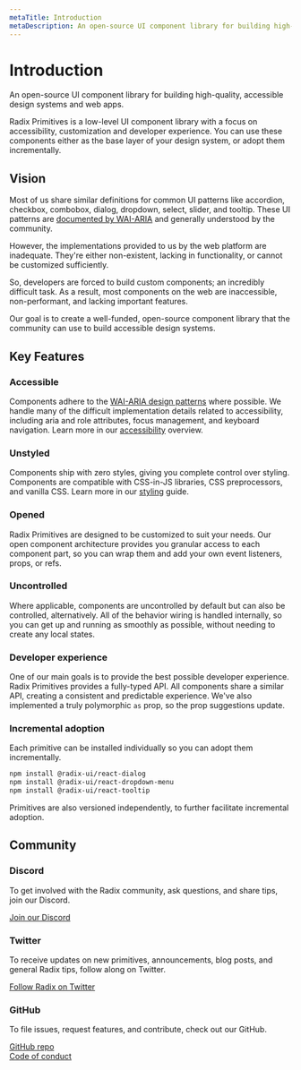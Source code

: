 ```yaml
---
metaTitle: Introduction
metaDescription: An open-source UI component library for building high-quality, accessible design systems and web apps.
---
```


# Introduction

<Description>
  An open-source UI component library for building high-quality,
  accessible design systems and web apps.
</Description>

Radix Primitives is a low-level UI component library with a focus on accessibility, customization and developer experience. You can use these components either as the base layer of your design system, or adopt them incrementally.

## Vision

Most of us share similar definitions for common UI patterns like accordion, checkbox,
combobox, dialog, dropdown, select, slider, and tooltip. These UI patterns are [documented by WAI-ARIA](https://www.w3.org/TR/wai-aria-practices/#aria_ex) and generally understood by the community.

However, the implementations provided to us by the web platform are inadequate. They're
either non-existent, lacking in functionality, or cannot be customized sufficiently.

So, developers are forced to build custom components; an incredibly difficult task. As a
result, most components on the web are inaccessible, non-performant, and lacking important
features.

Our goal is to create a well-funded, open-source component library that the community can
use to build accessible design systems.

## Key Features

### Accessible

Components adhere to the [WAI-ARIA design patterns](https://www.w3.org/TR/wai-aria-practices-1.2) where possible. We handle many of the difficult implementation details related to accessibility, including aria and role attributes, focus management, and keyboard navigation. Learn more in our [accessibility](./accessibility) overview.

### Unstyled

Components ship with zero styles, giving you complete control over styling. Components are compatible with CSS-in-JS libraries, CSS preprocessors, and vanilla CSS. Learn more in our [styling](./styling) guide.

### Opened

Radix Primitives are designed to be customized to suit your needs. Our open component architecture provides you granular access to each component part, so you can wrap them and add your own event listeners, props, or refs.

### Uncontrolled

Where applicable, components are uncontrolled by default but can also be controlled, alternatively. All of the behavior wiring is handled internally, so you can get up and running as smoothly as possible, without needing to create any local states.

### Developer experience

One of our main goals is to provide the best possible developer experience. Radix Primitives provides a fully-typed API. All components share a similar API, creating a consistent and predictable experience. We've also implemented a truly polymorphic `as` prop, so the prop suggestions update.

### Incremental adoption

Each primitive can be installed individually so you can adopt them incrementally.

```bash
npm install @radix-ui/react-dialog
npm install @radix-ui/react-dropdown-menu
npm install @radix-ui/react-tooltip
```

Primitives are also versioned independently, to further facilitate incremental adoption.

## Community

### Discord

To get involved with the Radix community, ask questions, and share tips, join our Discord.

[Join our Discord](https://discord.com/invite/7Xb99uG)

### Twitter

To receive updates on new primitives, announcements, blog posts, and general Radix tips, follow along on Twitter.

[Follow Radix on Twitter](https://twitter.com/radix_ui)

### GitHub

To file issues, request features, and contribute, check out our GitHub.

[GitHub repo](https://github.com/radix-ui/primitives)  
[Code of conduct](https://github.com/radix-ui/primitives/blob/main/CODE_OF_CONDUCT.md)
